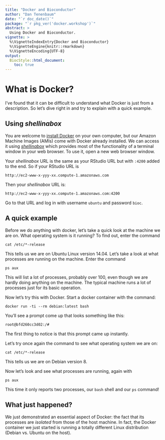 ```yaml
---
title: "Docker and Bioconductor"
author: "Dan Tenenbaum"
date: "`r doc_date()`"
package: "`r pkg_ver('docker.workshop')`"
abstract: >
  Using Docker and Bioconductor.
vignette: >
  %\VignetteIndexEntry{Docker and Bioconductor}
  %\VignetteEngine{knitr::rmarkdown}
  %\VignetteEncoding{UTF-8}
output: 
  BiocStyle::html_document:
    toc: true
---
```


# What is Docker?

I've found that it can be difficult to understand what Docker is
just from a description. So let's dive right in and try to explain
with a quick example.

## Using _shellinabox_

You are welcome to [install Docker](https://docs.docker.com/installation/)
on your own computer, but our Amazon Machine Images (AMIs) come with
Docker already installed. We can access it using 
[_shellinabox_](https://code.google.com/p/shellinabox/) which provides
most of the functionality of a terminal window in your web browser. To use it, open a new web browser window.

Your _shellinabox_ URL is the same as your RStudio URL but with
`:4200` added to the end. So if your RStudio URL is

    http://ec2-www-x-yyy-xx.compute-1.amazonaws.com

Then your _shellinabox_ URL is:

    http://ec2-www-x-yyy-xx.compute-1.amazonaws.com:4200

Go to that URL and log in with username `ubuntu` and password `bioc`.

## A quick example

Before we do anything with docker, let's take a quick look at the machine we are on. What operating system is it running? To find out, enter the command

    cat /etc/*-release

This tells us we are on Ubuntu Linux version 14.04. 
Let's take a look at what processes are running on the machine. Enter 
the command

    ps aux

This will list a lot of processes, probably over 100, even
though we are hardly doing anything on the machine. The typical 
machine runs a lot of processes just for its basic operation.

Now let's try this with Docker. Start a docker container with the 
command:

    docker run -ti --rm debian:latest bash

You'll see a prompt come up that looks something like this:

    root@bfd260cc3d02:/#

The first thing to notice is that this prompt came up instantly.

Let's try once again the command to see what operating system we are on:

    cat /etc/*-release

This tells us we are on Debian version 8.

Now let's look and see what processes are running, again with

    ps aux

This time it only reports two processes, our `bash` shell and our
`ps` command!

## What just happened?

We just demonstrated an essential aspect of Docker: the fact
that its processes are _isolated_ from those of the host machine.
In fact, the Docker container we just started is running a totally
different Linux distribution (Debian vs. Ubuntu on the host).


